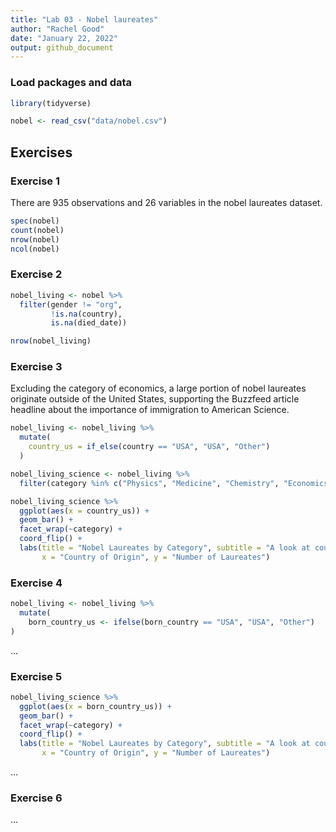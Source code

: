 ```yaml
---
title: "Lab 03 - Nobel laureates"
author: "Rachel Good"
date: "January 22, 2022"
output: github_document
---
```


### Load packages and data

```r
library(tidyverse) 
```

```r
nobel <- read_csv("data/nobel.csv")
```

## Exercises

### Exercise 1

There are 935 observations and 26 variables in the nobel laureates dataset.

```r
spec(nobel)
count(nobel)
nrow(nobel)
ncol(nobel)
```

### Exercise 2

```r
nobel_living <- nobel %>%
  filter(gender != "org",
         !is.na(country),
         is.na(died_date))

nrow(nobel_living)
```

### Exercise 3

Excluding the category of economics, a large portion of nobel laureates originate outside of the United States, supporting the Buzzfeed article headline about the importance of immigration to American Science. 

```r
nobel_living <- nobel_living %>%
  mutate(
    country_us = if_else(country == "USA", "USA", "Other")
  )
```

```r
nobel_living_science <- nobel_living %>%
  filter(category %in% c("Physics", "Medicine", "Chemistry", "Economics"))
```

```r
nobel_living_science %>% 
  ggplot(aes(x = country_us)) +
  geom_bar() +
  facet_wrap(~category) +
  coord_flip() +
  labs(title = "Nobel Laureates by Category", subtitle = "A look at country origin",
       x = "Country of Origin", y = "Number of Laureates")
```

### Exercise 4

```r
nobel_living <- nobel_living %>% 
  mutate(
    born_country_us <- ifelse(born_country == "USA", "USA", "Other")
)
```
...

### Exercise 5
```r
nobel_living_science %>% 
  ggplot(aes(x = born_country_us)) +
  geom_bar() +
  facet_wrap(~category) +
  coord_flip() +
  labs(title = "Nobel Laureates by Category", subtitle = "A look at country origin",
       x = "Country of Origin", y = "Number of Laureates")
```
...

### Exercise 6

...
